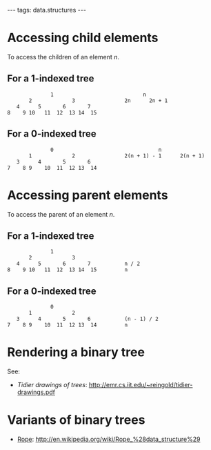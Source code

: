 ---
tags: data.structures
---
= Accessing child elements =

To access the children of an element ''n''.

== For a 1-indexed tree ==

               1                             n
        2             3                2n      2n + 1
    4      5       6       7
 8    9 10   11  12  13 14  15

== For a 0-indexed tree ==

               0                                  n
        1             2                2(n + 1) - 1      2(n + 1)
    3      4       5       6
 7    8 9    10  11  12 13  14

= Accessing parent elements =

To access the parent of an element ''n''.

== For a 1-indexed tree ==

               1
        2             3
    4      5       6       7           n / 2
 8    9 10   11  12  13 14  15         n

== For a 0-indexed tree ==

               0
        1             2
    3      4       5       6           (n - 1) / 2
 7    8 9    10  11  12 13  14         n

= Rendering a binary tree =

See:

* ''Tidier drawings of trees'': http://emr.cs.iit.edu/~reingold/tidier-drawings.pdf

= Variants of binary trees =

* [[Rope]]: http://en.wikipedia.org/wiki/Rope_%28data_structure%29
